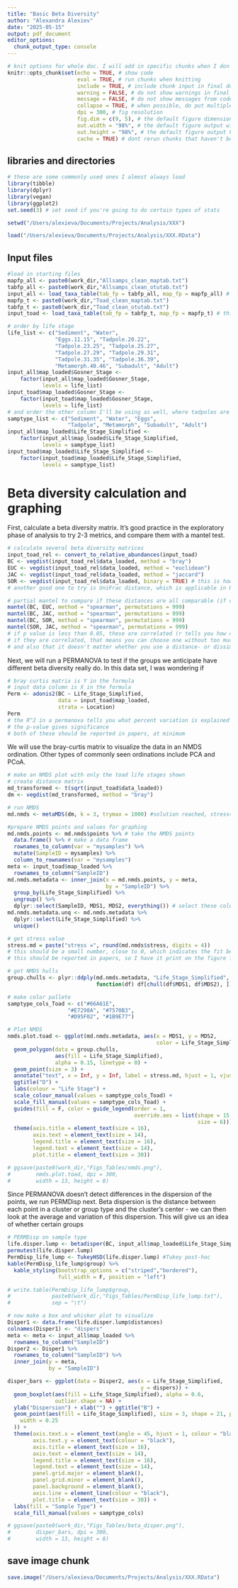 ```yaml
---
title: "Basic Beta Diversity"
author: "Alexandra Alexiev"
date: "2025-05-15"
output: pdf_document
editor_options: 
  chunk_output_type: console
---
```



```r
# knit options for whole doc. I will add in specific chunks when I don't want this to be the case
knitr::opts_chunk$set(echo = TRUE, # show code
                      eval = TRUE, # run chunks when knitting
                      include = TRUE, # include chunk input in final doc
                      warning = FALSE, # do not show warnings in final doc
                      message = FALSE, # do not show messages from code in final doc
                      collapse = TRUE, # when possible, do put multiple outputs in one block
                      dpi = 300, # fig resolution
                      fig.dim = c(9, 5), # the default figure dimensions
                      out.width = "98%", # the default figure output width
                      out.height = "98%", # the default figure output height 
                      cache = TRUE) # dont rerun chunks that haven't been changed

```

## libraries and directories

```r
# these are some commonly used ones I almost always load
library(tibble)
library(dplyr)
library(vegan)
library(ggplot2)
set.seed(3) # set seed if you're going to do certain types of stats

```

```r
setwd("/Users/alexieva/Documents/Projects/Analysis/XXX")

load("/Users/alexieva/Documents/Projects/Analysis/XXX.RData")

```


## Input files

```r
#load in starting files
mapfp_all <- paste0(work_dir,"Allsamps_clean_maptab.txt")
tabfp_all <- paste0(work_dir,"Allsamps_clean_otutab.txt")
input_all <- load_taxa_table(tab_fp = tabfp_all, map_fp = mapfp_all) # this file has both toad and environment sample types in it (169 samples)
mapfp_t <- paste0(work_dir,"Toad_clean_maptab.txt")
tabfp_t <- paste0(work_dir,"Toad_clean_otutab.txt")
input_toad <- load_taxa_table(tab_fp = tabfp_t, map_fp = mapfp_t) # this file only has toad samples in it (124 samples)

# order by life stage
life_list <- c("Sediment", "Water",
               "Eggs.11.15", "Tadpole.20.22",
               "Tadpole.23.25", "Tadpole.25.27",
               "Tadpole.27.29", "Tadpole.29.31",
               "Tadpole.31.35", "Tadpole.36.39",
               "Metamorph.40.46", "Subadult", "Adult")
input_all$map_loaded$Gosner_Stage <-
    factor(input_all$map_loaded$Gosner_Stage,
           levels = life_list)
input_toad$map_loaded$Gosner_Stage <-
    factor(input_toad$map_loaded$Gosner_Stage,
           levels = life_list)
# and order the other column I'll be using as well, where tadpoles are lumped
samptype_list <- c("Sediment", "Water", "Eggs",
                   "Tadpole", "Metamorph", "Subadult", "Adult")
input_all$map_loaded$Life_Stage_Simplified <-
    factor(input_all$map_loaded$Life_Stage_Simplified,
           levels = samptype_list)
input_toad$map_loaded$Life_Stage_Simplified <-
    factor(input_toad$map_loaded$Life_Stage_Simplified,
           levels = samptype_list)


```

# Beta diversity calculation and graphing
First, calculate a beta diversity matrix. It's good practice in the exploratory phase of analysis to try 2-3 metrics, and compare them with a mantel test.
```r
# calculate several beta diversity matrices
input_toad_rel <- convert_to_relative_abundances(input_toad)
BC <- vegdist(input_toad_rel$data_loaded, method = "bray")
EUC <- vegdist(input_toad_rel$data_loaded, method = "euclidean")
JAC <- vegdist(input_toad_rel$data_loaded, method = "jaccard")
SOR <- vegdist(input_toad_rel$data_loaded, binary = TRUE) # this is how you do sorenson distance in vegan
# another good one to try is UniFrac distance, which is applicable in R with the GUniFrac package

# partial mantel to compare if these distances are all comparable (if correlated, then yes)
mantel(BC, EUC, method = "spearman", permutations = 999)
mantel(BC, JAC, method = "spearman", permutations = 999)
mantel(BC, SOR, method = "spearman", permutations = 999)
mantel(SOR, JAC, method = "spearman", permutations = 999)
# if p value is less than 0.05, these are correlated (r tells you how correlated)
# if they are correlated, that means you can choose one without too much consideration,
# and also that it doesn't matter whether you use a distance- or dissimilarity-based metric.


```

Next, we will run a PERMANOVA to test if the groups we anticipate have different beta diversity really do. In this data set, I was wondering if 
```r
# bray curtis matrix is Y in the formula
# input data column is X in the formula
Perm <- adonis2(BC ~ Life_Stage_Simplified, 
                data = input_toad$map_loaded,
                strata = Location)
Perm
# the R^2 in a permanova tells you what percent variation is explained by your variable(s)
# the p-value gives significance
# both of these should be reported in papers, at minimum

```

We will use the bray-curtis matrix to visualize the data in an NMDS ordination. Other types of commonly seen ordinations include PCA and PCoA.
```r
# make an NMDS plot with only the toad life stages shown
# create distance matrix
md_transformed <- t(sqrt(input_toad$data_loaded))
dm <- vegdist(md_transformed, method = "bray")

# run NMDS
md.nmds <- metaMDS(dm, k = 3, trymax = 1000) #solution reached, stress=0.198

#prepare NMDS points and values for graphing
md.nmds.points <- md.nmds$points %>% # take the NMDS points
  data.frame() %>% # make a data frame
  rownames_to_column(var = "mysamples") %>%
  mutate(SampleID = mysamples) %>%
  column_to_rownames(var = "mysamples")
meta <- input_toad$map_loaded %>%
  rownames_to_column("SampleID")
md.nmds.metadata <- inner_join(x = md.nmds.points, y = meta, 
                               by = "SampleID") %>%
  group_by(Life_Stage_Simplified) %>%
  ungroup() %>%
  dplyr::select(SampleID, MDS1, MDS2, everything()) # select these columns only
md.nmds.metadata.unq <- md.nmds.metadata %>%
  dplyr::select(Life_Stage_Simplified) %>%
  unique()

# get stress value
stress.md = paste("stress =", round(md.nmds$stress, digits = 4))
# this should be a small number, close to 0, which indicates the fit between the data and the ordination is good
# this should be reported in papers, so I have it print on the figure for ease

# get NMDS hulls
group.chulls <- plyr::ddply(md.nmds.metadata, "Life_Stage_Simplified", 
                            function(df) df[chull(df$MDS1, df$MDS2), ])

# make color pallete
samptype_cols_Toad <- c("#66A61E", 
                   "#E7298A", "#7570B3", 
                   "#D95F02", "#1B9E77")

# Plot NMDS
nmds.plot.toad <- ggplot(md.nmds.metadata, aes(x = MDS1, y = MDS2, 
                                               color = Life_Stage_Simplified)) +
  geom_polygon(data = group.chulls, 
               aes(fill = Life_Stage_Simplified), 
               alpha = 0.15, linetype = 0) +
  geom_point(size = 3) +
  annotate("text", x = Inf, y = Inf, label = stress.md, hjust = 1, vjust = 1) +
  ggtitle("D") + 
  labs(colour = "Life Stage") +
  scale_colour_manual(values = samptype_cols_Toad) +
  scale_fill_manual(values = samptype_cols_Toad) +
  guides(fill = F, color = guide_legend(order = 1, 
                                        override.aes = list(shape = 15, 
                                                            size = 6))) +
  theme(axis.title = element_text(size = 16),
        axis.text = element_text(size = 14),
        legend.title = element_text(size = 16),
        legend.text = element_text(size = 14),
        plot.title = element_text(size = 30))

# ggsave(paste0(work_dir,"Figs_Tables/nmds.png"), 
#        nmds.plot.toad, dpi = 300,
#        width = 13, height = 8)


```

Since PERMANOVA doesn't detect differences in the dispersion of the points, we run PERMDisp next. Beta dispersion is the distance between each point in a cluster or group type and the cluster's center - we can then look at the average and variation of this dispersion. This will give us an idea of whether certain groups 
```r
# PERMDisp on sample type
life.disper.lump <- betadisper(BC, input_all$map_loaded$Life_Stage_Simplified)
permutest(life.disper.lump)
PermDisp_life_lump <- TukeyHSD(life.disper.lump) #Tukey post-hoc
kable(PermDisp_life_lump$group) %>%
  kable_styling(bootstrap_options = c("striped","bordered"), 
                full_width = F, position = "left")

# write.table(PermDisp_life_lump$group,
#             paste0(work_dir,"Figs_Tables/PermDisp_life_lump.txt"),
#             sep = "\t")

# now make a box and whisker plot to visualize
Disper1 <- data.frame(life.disper.lump$distances)
colnames(Disper1) <- "dispers"
meta <- meta <- input_all$map_loaded %>%
  rownames_to_column("SampleID")
Disper2 <- Disper1 %>%
  rownames_to_column("SampleID") %>%
  inner_join(y = meta, 
             by = "SampleID")

disper_bars <- ggplot(data = Disper2, aes(x = Life_Stage_Simplified, 
                                          y = dispers)) +
  geom_boxplot(aes(fill = Life_Stage_Simplified), alpha = 0.6, 
               outlier.shape = NA) + 
  ylab("Dispersion") + xlab("") + ggtitle("B") +
  geom_point(aes(fill = Life_Stage_Simplified), size = 3, shape = 21, position = position_jitter(
    width = 0.25
  )) +
  theme(axis.text.x = element_text(angle = 45, hjust = 1, colour = "black"),
        axis.text.y = element_text(colour = "black"),
        axis.title = element_text(size = 16),
        axis.text = element_text(size = 14),
        legend.title = element_text(size = 16),
        legend.text = element_text(size = 14),
        panel.grid.major = element_blank(),
        panel.grid.minor = element_blank(),
        panel.background = element_blank(),
        axis.line = element_line(colour = "black"),
        plot.title = element_text(size = 30)) +
  labs(fill = "Sample Type") +
  scale_fill_manual(values = samptype_cols)

# ggsave(paste0(work_dir,"Figs_Tables/beta_disper.png"), 
#        disper_bars, dpi = 300,
#        width = 13, height = 8)


```



## save image chunk 
```r
save.image("/Users/alexieva/Documents/Projects/Analysis/XXX.RData")

```